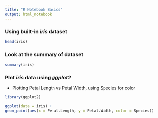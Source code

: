 ```yaml
---
title: "R Notebook Basics"
output: html_notebook
---
```



### Using built-in *iris* dataset

```r
head(iris)
```


### Look at the summary of dataset

```r
summary(iris)
```



### Plot *iris* data using *ggplot2*
- Plotting Petal Length vs Petal Width, using Species for color

```r
library(ggplot2)

ggplot(data = iris) + 
geom_point(aes(x = Petal.Length, y = Petal.Width, color = Species))
```


